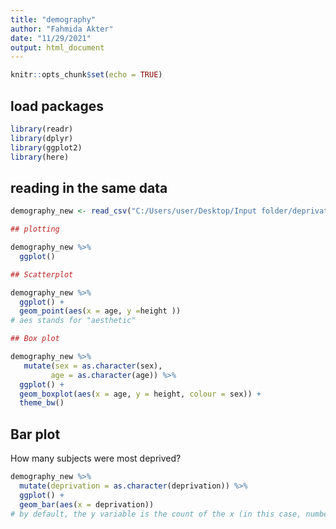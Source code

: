 ---
title: "demography"
author: "Fahmida Akter"
date: "11/29/2021"
output: html_document
---

```{r setup, include=FALSE}
knitr::opts_chunk$set(echo = TRUE)
```

## load packages
```{r load packages}
library(readr)
library(dplyr)
library(ggplot2)
library(here)

```
## reading in the same data
```{r read in data}
demography_new <- read_csv("C:/Users/user/Desktop/Input folder/deprivation/demography.csv")

## plotting
```
```{r}
demography_new %>%
  ggplot()

## Scatterplot
```
```{r}
demography_new %>%
  ggplot() +
  geom_point(aes(x = age, y =height ))
# aes stands for "aesthetic"

## Box plot
```
```{r}
demography_new %>%
   mutate(sex = as.character(sex),
         age = as.character(age)) %>%
  ggplot() +
  geom_boxplot(aes(x = age, y = height, colour = sex)) + 
  theme_bw()
```

## Bar plot
How many subjects were most deprived?
```{r}

demography_new %>%
  mutate(deprivation = as.character(deprivation)) %>%
  ggplot() + 
  geom_bar(aes(x = deprivation))  
# by default, the y variable is the count of the x (in this case, number of most deprived)

```

